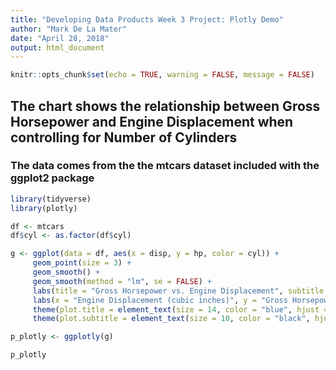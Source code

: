```yaml
---
title: "Developing Data Products Week 3 Project: Plotly Demo"
author: "Mark De La Mater"
date: "April 28, 2018"
output: html_document
---
```


```r
knitr::opts_chunk$set(echo = TRUE, warning = FALSE, message = FALSE)
```

## The chart shows the relationship between Gross Horsepower and Engine Displacement when controlling for Number of Cylinders
### The data comes from the the mtcars dataset included with the ggplot2 package

```r
library(tidyverse)
library(plotly)

df <- mtcars
df$cyl <- as.factor(df$cyl)

g <- ggplot(data = df, aes(x = disp, y = hp, color = cyl)) +
     geom_point(size = 3) +
     geom_smooth() + 
     geom_smooth(method = "lm", se = FALSE) + 
     labs(title = "Gross Horsepower vs. Engine Displacement", subtitle = "By Number of Cylinders") +
     labs(x = "Engine Displacement (cubic inches)", y = "Gross Horsepower") +
     theme(plot.title = element_text(size = 14, color = "blue", hjust = 0.5)) + 
     theme(plot.subtitle = element_text(size = 10, color = "black", hjust = 0.5))

p_plotly <- ggplotly(g)

p_plotly






```


